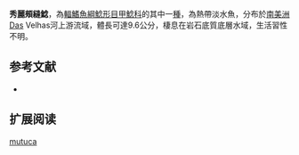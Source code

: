 {{Speciesbox
| name = 秀麗頰縫鯰
| image = 
| image_width = 250px
| image_caption = 
| status = NE
| status_system = IUCN3.1
| genus = Pareiorhaphis
| species = mutuca
| authority = Oliveira & Oyakawa, 1999
| synonyms = *''Hemipsilichthys mutuca'',Oliveira & Oyakawa, 1999
}}

'''秀麗頰縫鯰'''，為[[輻鰭魚綱|輻鰭魚綱]][[鯰形目|鯰形目]][[甲鯰科|甲鯰科]]的其中一[[種|種]]，為熱帶淡水魚，分布於[[南美洲|南美洲]]Das Velhas河上游流域，體長可達9.6公分，棲息在岩石底質底層水域，生活習性不明。
==参考文献==
*{{FishBase_species|genus=Pareiorhaphis|species=mutuca|year=2015|month=2}}

== 扩展阅读 ==
{{refbegin}}
{{wikispecies-inline|Pareiorhaphis mutuca|秀麗頰縫鯰}}
{{refend}}
{{Taxonbar|from=Q5928403}}

[[Category:頰縫鯰屬|mutuca]]